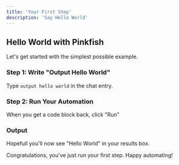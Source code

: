 ```yaml
---
title: 'Your First Step'
description: 'Say Hello World'
---
```


## Hello World with Pinkfish

Let's get started with the simplest possible example. 

### Step 1: Write "Output Hello World" 

Type `output hello world` in the chat entry.

### Step 2: Run Your Automation

When you get a code block back, click "Run"

### Output

Hopefull you'll now see "Hello World" in your results box. 

Congratulations, you've just run your first step.
Happy automating!